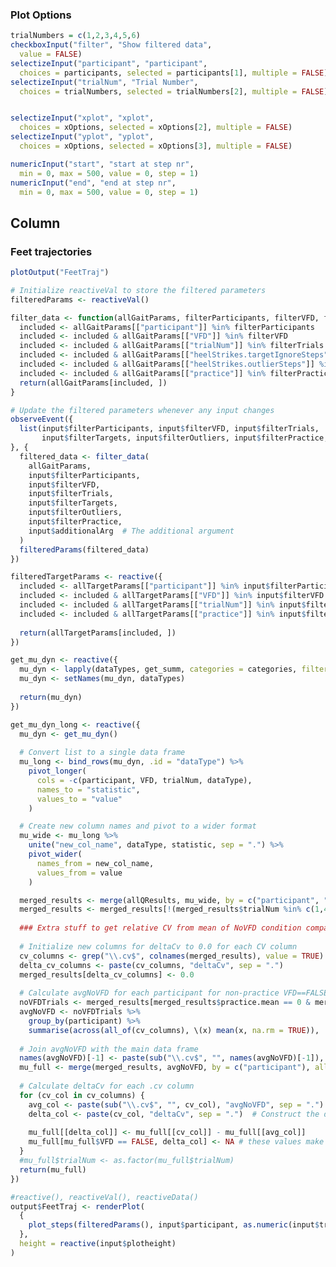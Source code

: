 


### Plot Options
```r
trialNumbers = c(1,2,3,4,5,6)
checkboxInput("filter", "Show filtered data",
  value = FALSE)
selectizeInput("participant", "participant",
  choices = participants, selected = participants[1], multiple = FALSE)
selectizeInput("trialNum", "Trial Number",
  choices = trialNumbers, selected = trialNumbers[2], multiple = FALSE) # set to trial 2 so that if practice is filtered out, it still plots


selectizeInput("xplot", "xplot",
  choices = xOptions, selected = xOptions[2], multiple = FALSE)
selectizeInput("yplot", "yplot",
  choices = xOptions, selected = xOptions[3], multiple = FALSE)

numericInput("start", "start at step nr",
  min = 0, max = 500, value = 0, step = 1)
numericInput("end", "end at step nr",
  min = 0, max = 500, value = 0, step = 1)
```


Column
--------------------------------------------
### Feet trajectories {data-height=500}

```r
plotOutput("FeetTraj")
```

```r
# Initialize reactiveVal to store the filtered parameters
filteredParams <- reactiveVal()

filter_data <- function(allGaitParams, filterParticipants, filterVFD, filterTrials, filterTargets, filterOutliers, filterPractice, additionalArg) {
  included <- allGaitParams[["participant"]] %in% filterParticipants
  included <- included & allGaitParams[["VFD"]] %in% filterVFD
  included <- included & allGaitParams[["trialNum"]] %in% filterTrials
  included <- included & allGaitParams[["heelStrikes.targetIgnoreSteps"]] %in% filterTargets
  included <- included & allGaitParams[["heelStrikes.outlierSteps"]] %in% filterOutliers
  included <- included & allGaitParams[["practice"]] %in% filterPractice
  return(allGaitParams[included, ])
}

# Update the filtered parameters whenever any input changes
observeEvent({
  list(input$filterParticipants, input$filterVFD, input$filterTrials,
       input$filterTargets, input$filterOutliers, input$filterPractice, input$additionalArg)
}, {
  filtered_data <- filter_data(
    allGaitParams, 
    input$filterParticipants, 
    input$filterVFD, 
    input$filterTrials, 
    input$filterTargets, 
    input$filterOutliers, 
    input$filterPractice,
    input$additionalArg  # The additional argument
  )
  filteredParams(filtered_data)
})

filteredTargetParams <- reactive({
  included <- allTargetParams[["participant"]] %in% input$filterParticipants
  included <- included & allTargetParams[["VFD"]] %in% input$filterVFD
  included <- included & allTargetParams[["trialNum"]] %in% input$filterTrials
  included <- included & allTargetParams[["practice"]] %in% input$filterPractice
  
  return(allTargetParams[included, ])
})

get_mu_dyn <- reactive({
  mu_dyn <- lapply(dataTypes, get_summ, categories = categories, filteredData = filteredParams())
  mu_dyn <- setNames(mu_dyn, dataTypes)
  
  return(mu_dyn)
})

get_mu_dyn_long <- reactive({
  mu_dyn <- get_mu_dyn()
  
  # Convert list to a single data frame
  mu_long <- bind_rows(mu_dyn, .id = "dataType") %>%
    pivot_longer(
      cols = -c(participant, VFD, trialNum, dataType), 
      names_to = "statistic", 
      values_to = "value"
    )

  # Create new column names and pivot to a wider format
  mu_wide <- mu_long %>%
    unite("new_col_name", dataType, statistic, sep = ".") %>%
    pivot_wider(
      names_from = new_col_name, 
      values_from = value
    )

  merged_results <- merge(allQResults, mu_wide, by = c("participant", "VFD"), all = TRUE)
  merged_results <- merged_results[!(merged_results$trialNum %in% c(1,4)),]
  
  ### Extra stuff to get relative CV from mean of NoVFD condition compared to VFD trials
  
  # Initialize new columns for deltaCv to 0.0 for each CV column
  cv_columns <- grep("\\.cv$", colnames(merged_results), value = TRUE)
  delta_cv_columns <- paste(cv_columns, "deltaCv", sep = ".")
  merged_results[delta_cv_columns] <- 0.0
  
  # Calculate avgNoVFD for each participant for non-practice VFD==FALSE trials
  noVFDTrials <- merged_results[merged_results$practice.mean == 0 & merged_results$VFD == FALSE, ]
  avgNoVFD <- noVFDTrials %>%
    group_by(participant) %>%
    summarise(across(all_of(cv_columns), \(x) mean(x, na.rm = TRUE)), .groups = 'drop')
  
  # Join avgNoVFD with the main data frame
  names(avgNoVFD)[-1] <- paste(sub("\\.cv$", "", names(avgNoVFD)[-1]), "avgNoVFD", sep = ".")
  mu_full <- merge(merged_results, avgNoVFD, by = c("participant"), all = TRUE)
  
  # Calculate deltaCv for each .cv column
  for (cv_col in cv_columns) {
    avg_col <- paste(sub("\\.cv$", "", cv_col), "avgNoVFD", sep = ".")  # Construct the avgNoVFD column name
    delta_col <- paste(cv_col, "deltaCv", sep = ".")  # Construct the deltaCv column name
    
    mu_full[[delta_col]] <- mu_full[[cv_col]] - mu_full[[avg_col]]
    mu_full[mu_full$VFD == FALSE, delta_col] <- NA # these values make no sense so we remove them from the dataset
  }
  #mu_full$trialNum <- as.factor(mu_full$trialNum)
  return(mu_full)
})

#reactive(), reactiveVal(), reactiveData()
output$FeetTraj <- renderPlot(
  {
    plot_steps(filteredParams(), input$participant, as.numeric(input$trialNum), input$start, input$end, input$xplot, input$yplot, input$filter)
  },
  height = reactive(input$plotheight)
)
```